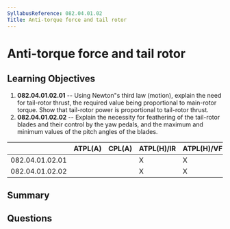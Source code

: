 ```yaml
---
SyllabusReference: 082.04.01.02
Title: Anti-torque force and tail rotor
---
```


# Anti-torque force and tail rotor

## Learning Objectives

1. **082.04.01.02.01** -- Using Newton"s third law (motion), explain the need
   for tail-rotor thrust, the required value being proportional to main-rotor
   torque. Show that tail-rotor power is proportional to tail-rotor thrust.
2. **082.04.01.02.02** -- Explain the necessity for feathering of the tail-rotor
   blades and their control by the yaw pedals, and the maximum and minimum
   values of the pitch angles of the blades.

|                 | ATPL(A) | CPL(A) | ATPL(H)/IR | ATPL(H)/VFR | CPL(H) | IR  | CBIR(A) |
| --------------- | ------- | ------ | ---------- | ----------- | ------ | --- | ------- |
| 082.04.01.02.01 |         |        | X          | X           | X      |     |         |
| 082.04.01.02.02 |         |        | X          | X           | X      |     |         |

## Summary

## Questions
